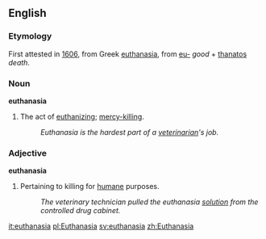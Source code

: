 ==English==
===Etymology===
First attested in [[w:1606|1606]], from Greek [[euthanasia]], from [[eu-]] ''good'' + [[thanatos]] ''death''.
=== Noun ===
'''euthanasia'''
# The act of [[euthanize|euthanizing]]; [[mercy-killing]].
#: ''Euthanasia is the hardest part of a [[veterinarian]]'s job.''

=== Adjective ===
'''euthanasia'''
# Pertaining to killing for [[humane]] purposes.
#: ''The veterinary technician pulled the euthanasia [[solution]] from the controlled drug cabinet.''

[[it:euthanasia]]
[[pl:Euthanasia]]
[[sv:euthanasia]]
[[zh:Euthanasia]]